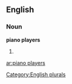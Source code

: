 
==English==

===Noun===
'''piano players'''

# {{plural of|[[piano player]]}}

[[Category:English plurals]]

[[ar:piano players]]